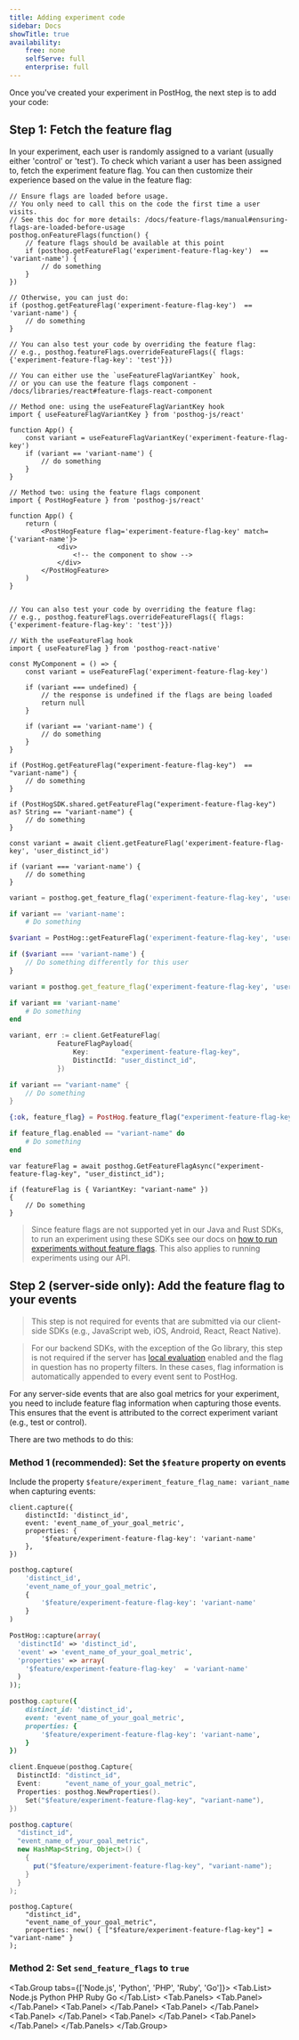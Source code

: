 ```yaml
---
title: Adding experiment code
sidebar: Docs
showTitle: true
availability:
    free: none
    selfServe: full
    enterprise: full
---
```


Once you've created your experiment in PostHog, the next step is to add your code:

## Step 1: Fetch the feature flag

In your experiment, each user is randomly assigned to a variant (usually either 'control' or 'test'). To check which variant a user has been assigned to, fetch the experiment feature flag. You can then customize their experience based on the value in the feature flag:

<MultiLanguage>

```js-web
// Ensure flags are loaded before usage.
// You only need to call this on the code the first time a user visits.
// See this doc for more details: /docs/feature-flags/manual#ensuring-flags-are-loaded-before-usage
posthog.onFeatureFlags(function() {
    // feature flags should be available at this point
    if (posthog.getFeatureFlag('experiment-feature-flag-key')  == 'variant-name') {
        // do something
    }
})

// Otherwise, you can just do:
if (posthog.getFeatureFlag('experiment-feature-flag-key')  == 'variant-name') {
    // do something
}

// You can also test your code by overriding the feature flag:
// e.g., posthog.featureFlags.overrideFeatureFlags({ flags: {'experiment-feature-flag-key': 'test'}})
```

```react
// You can either use the `useFeatureFlagVariantKey` hook,
// or you can use the feature flags component - /docs/libraries/react#feature-flags-react-component

// Method one: using the useFeatureFlagVariantKey hook
import { useFeatureFlagVariantKey } from 'posthog-js/react'

function App() {
    const variant = useFeatureFlagVariantKey('experiment-feature-flag-key')
    if (variant == 'variant-name') {
        // do something
    }
}

// Method two: using the feature flags component
import { PostHogFeature } from 'posthog-js/react'

function App() {
    return (
        <PostHogFeature flag='experiment-feature-flag-key' match={'variant-name'}>
            <div>
                <!-- the component to show -->
            </div>
        </PostHogFeature>
    )
}


// You can also test your code by overriding the feature flag:
// e.g., posthog.featureFlags.overrideFeatureFlags({ flags: {'experiment-feature-flag-key': 'test'}})
```

```react-native
// With the useFeatureFlag hook
import { useFeatureFlag } from 'posthog-react-native'

const MyComponent = () => {
    const variant = useFeatureFlag('experiment-feature-flag-key')

    if (variant === undefined) {
        // the response is undefined if the flags are being loaded
        return null
    }

    if (variant == 'variant-name') {
        // do something
    }
}           
```

```android_kotlin
if (PostHog.getFeatureFlag("experiment-feature-flag-key")  == "variant-name") {
    // do something
}
```

```ios_swift
if (PostHogSDK.shared.getFeatureFlag("experiment-feature-flag-key") as? String == "variant-name") {
    // do something
}
```

```node
const variant = await client.getFeatureFlag('experiment-feature-flag-key', 'user_distinct_id')

if (variant === 'variant-name') {
    // do something
}
```

```python
variant = posthog.get_feature_flag('experiment-feature-flag-key', 'user_distinct_id')

if variant == 'variant-name':
    # Do something
```

```php
$variant = PostHog::getFeatureFlag('experiment-feature-flag-key', 'user_distinct_id')

if ($variant === 'variant-name') {
    // Do something differently for this user
}
```

```ruby
variant = posthog.get_feature_flag('experiment-feature-flag-key', 'user_distinct_id')

if variant == 'variant-name'
    # Do something 
end
```

```go
variant, err := client.GetFeatureFlag(
            FeatureFlagPayload{
                Key:        "experiment-feature-flag-key",
                DistinctId: "user_distinct_id",
            })

if variant == "variant-name" {
    // Do something
}
```

```elixir
{:ok, feature_flag} = PostHog.feature_flag("experiment-feature-flag-key", "user_distinct_id")

if feature_flag.enabled == "variant-name" do
    # Do something
end
```

```dotnet
var featureFlag = await posthog.GetFeatureFlagAsync("experiment-feature-flag-key", "user_distinct_id");

if (featureFlag is { VariantKey: "variant-name" })
{
    // Do something
}
```
</MultiLanguage>

> Since feature flags are not supported yet in our Java and Rust SDKs, to run an experiment using these SDKs see our docs on [how to run experiments without feature flags](/docs/experiments/running-experiments-without-feature-flags). This also applies to running experiments using our API.

## Step 2 (server-side only): Add the feature flag to your events 

> This step is not required for events that are submitted via our client-side SDKs (e.g., JavaScript web, iOS, Android, React, React Native).

> For our backend SDKs, with the exception of the Go library, this step is not required if the server has [local evaluation](/docs/feature-flags/local-evaluation) enabled and the flag in question has no property filters. In these cases, flag information is automatically appended to every event sent to PostHog.

For any server-side events that are also goal metrics for your experiment, you need to include feature flag information when capturing those events. This ensures that the event is attributed to the correct experiment variant (e.g., test or control).

There are two methods to do this:

### Method 1 (recommended): Set the `$feature` property on events 

Include the property `$feature/experiment_feature_flag_name: variant_name` when capturing events:

<MultiLanguage>

```node
client.capture({
    distinctId: 'distinct_id',
    event: 'event_name_of_your_goal_metric',
    properties: {
        '$feature/experiment-feature-flag-key': 'variant-name'
    },
})
```

```python
posthog.capture(
    'distinct_id',
    'event_name_of_your_goal_metric',
    {
        '$feature/experiment-feature-flag-key': 'variant-name'
    }
)
```

```php
PostHog::capture(array(
  'distinctId' => 'distinct_id',
  'event' => 'event_name_of_your_goal_metric',
  'properties' => array(
    '$feature/experiment-feature-flag-key'  = 'variant-name'
  )
));
```

```ruby
posthog.capture({
    distinct_id: 'distinct_id',
    event: 'event_name_of_your_goal_metric',
    properties: {
        '$feature/experiment-feature-flag-key': 'variant-name',
    }
})
```

```go
client.Enqueue(posthog.Capture{
  DistinctId: "distinct_id",
  Event:      "event_name_of_your_goal_metric",
  Properties: posthog.NewProperties().
    Set("$feature/experiment-feature-flag-key", "variant-name"),
})
```

```java
posthog.capture(
  "distinct_id",
  "event_name_of_your_goal_metric",
  new HashMap<String, Object>() {
    {
      put("$feature/experiment-feature-flag-key", "variant-name");
    }
  }
);
```

```dotnet
posthog.Capture(
    "distinct_id",
    "event_name_of_your_goal_metric",
    properties: new() { ["$feature/experiment-feature-flag-key"] = "variant-name" }
);
```
</MultiLanguage>


### Method 2: Set `send_feature_flags` to `true`

<Tab.Group tabs={['Node.js', 'Python', 'PHP', 'Ruby', 'Go']}>
    <Tab.List>
        <Tab>Node.js</Tab>
        <Tab>Python</Tab>
        <Tab>PHP</Tab>
        <Tab>Ruby</Tab>
        <Tab>Go</Tab>
    </Tab.List>
    <Tab.Panels>
        <Tab.Panel>
            <NodeMethod2 />
        </Tab.Panel>
        <Tab.Panel>
            <PythonMethod2 />
        </Tab.Panel>
        <Tab.Panel>
            <PHPMethod2 />
        </Tab.Panel>
        <Tab.Panel>
            <RubyMethod2 />
        </Tab.Panel>
        <Tab.Panel>
            <GoMethod2 />
        </Tab.Panel>
        <Tab.Panel>
            <DotNetMethod2 />
        </Tab.Panel>
    </Tab.Panels>
</Tab.Group>
